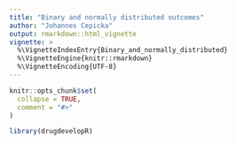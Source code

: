 ```yaml
---
title: "Binary and normally distributed outcomes"
author: "Johannes Cepicka"
output: rmarkdown::html_vignette
vignette: >
  %\VignetteIndexEntry{Binary_and_normally_distributed}
  %\VignetteEngine{knitr::rmarkdown}
  %\VignetteEncoding{UTF-8}
---
```


```r
knitr::opts_chunk$set(
  collapse = TRUE,
  comment = "#>"
)
```

```r
library(drugdevelopR)
```
